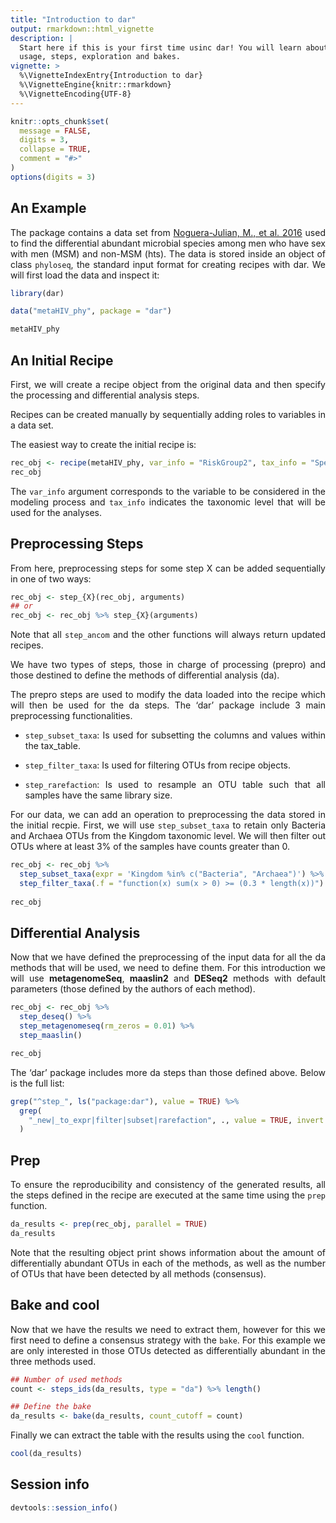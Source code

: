 ```yaml
---
title: "Introduction to dar"
output: rmarkdown::html_vignette
description: |
  Start here if this is your first time usinc dar! You will learn about basic 
  usage, steps, exploration and bakes.  
vignette: >
  %\VignetteIndexEntry{Introduction to dar}
  %\VignetteEngine{knitr::rmarkdown}
  %\VignetteEncoding{UTF-8}
---
```


<style>
body {
text-align: justify}
</style>

```r
knitr::opts_chunk$set(
  message = FALSE,
  digits = 3,
  collapse = TRUE,
  comment = "#>"
)
options(digits = 3)
```

## An Example 

The package contains a data set from 
[Noguera-Julian, M., et al. 2016](https://doi.org/10.1016/j.ebiom.2016.01.032) 
used to find the differential abundant microbial species among men who have sex 
with men (MSM) and non-MSM (hts). The data is stored inside an object of class 
`phyloseq`, the standard input format for creating recipes with dar. We will 
first load the data and inspect it:

```r
library(dar)

data("metaHIV_phy", package = "dar")

metaHIV_phy
```

## An Initial Recipe

First, we will create a recipe object from the original data and then specify 
the processing and differential analysis steps.

Recipes can be created manually by sequentially adding roles to variables in a 
data set.

The easiest way to create the initial recipe is:

```r
rec_obj <- recipe(metaHIV_phy, var_info = "RiskGroup2", tax_info = "Species") 
rec_obj
```

The `var_info` argument corresponds to the variable to be considered in the 
modeling process and `tax_info` indicates the taxonomic level that will be used 
for the analyses.

## Preprocessing Steps

From here, preprocessing steps for some step X can be added sequentially in one 
of two ways:

```r
rec_obj <- step_{X}(rec_obj, arguments)   
## or
rec_obj <- rec_obj %>% step_{X}(arguments)
```

Note that all `step_ancom` and the other functions will always return updated 
recipes. 

We have two types of steps, those in charge of processing (prepro) and those 
destined to define the methods of differential analysis (da). 

The prepro steps are used to modify the data loaded into the recipe which will 
then be used for the da steps. The 'dar' package include 3 main preprocessing 
functionalities.

- `step_subset_taxa`: Is used for subsetting the columns and values within the 
tax_table.

- `step_filter_taxa`: Is used for filtering OTUs from recipe objects. 

- `step_rarefaction`: Is used to resample an OTU table such that all samples 
have the same library size.

For our data, we can add an operation to preprocessing the data stored in the 
initial recpie. First, we will use `step_subset_taxa` to retain only Bacteria 
and Archaea OTUs from the Kingdom taxonomic level. We will then filter out OTUs
where at least 3% of the samples have counts greater than 0. 

```r
rec_obj <- rec_obj %>% 
  step_subset_taxa(expr = 'Kingdom %in% c("Bacteria", "Archaea")') %>% 
  step_filter_taxa(.f = "function(x) sum(x > 0) >= (0.3 * length(x))")
  
rec_obj
```

## Differential Analysis

Now that we have defined the preprocessing of the input data for all the da 
methods that will be used, we need to define them. For this introduction we 
will use __metagenomeSeq__, __maaslin2__ and __DESeq2__ methods with default 
parameters (those defined by the authors of each method).

```r
rec_obj <- rec_obj %>% 
  step_deseq() %>% 
  step_metagenomeseq(rm_zeros = 0.01) %>% 
  step_maaslin()

rec_obj
```

The 'dar' package includes more da steps than those defined above. Below is the 
full list:

```r
grep("^step_", ls("package:dar"), value = TRUE) %>% 
  grep(
    "_new|_to_expr|filter|subset|rarefaction", ., value = TRUE, invert = TRUE
  )
```

## Prep 

To ensure the reproducibility and consistency of the generated results, all the 
steps defined in the recipe are executed at the same time using the `prep` 
function.

```r
da_results <- prep(rec_obj, parallel = TRUE)
da_results
```

Note that the resulting object print shows information about the amount of 
differentially abundant OTUs in each of the methods, as well as the number of 
OTUs that have been detected by all methods (consensus).

## Bake and cool 

Now that we have the results we need to extract them, however for this we first 
need to define a consensus strategy with the `bake`. For this example we are 
only interested in those OTUs detected as differentially abundant in the three 
methods used.

```r
## Number of used methods
count <- steps_ids(da_results, type = "da") %>% length()

## Define the bake 
da_results <- bake(da_results, count_cutoff = count)
```

Finally we can extract the table with the results using the `cool` function.

```r
cool(da_results)
```

## Session info

```r
devtools::session_info()
```

